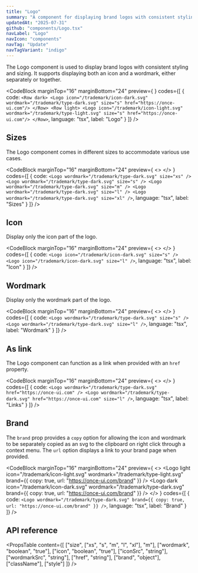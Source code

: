 ```yaml
---
title: "Logo"
summary: "A component for displaying brand logos with consistent styling and sizing options."
updatedAt: "2025-07-31"
github: "components/Logo.tsx"
navLabel: "Logo"
navIcon: "components"
navTag: "Update"
navTagVariant: "indigo"
---
```


The Logo component is used to display brand logos with consistent styling and sizing. It supports displaying both an icon and a wordmark, either separately or together.

<CodeBlock
  marginTop="16"
  marginBottom="24"
  preview={
    <Column fillWidth center gap="40">
      <Row dark>
        <Logo icon="/trademark/icon-dark.svg" wordmark="/trademark/type-dark.svg" size="s" href="/"/>
      </Row>
      <Row light>
        <Logo icon="/trademark/icon-light.svg" wordmark="/trademark/type-light.svg" size="s" href="/"/>
      </Row>
      <ThemeSwitcher/>
    </Column>
  }
  codes={[
    {
      code:
`<Row dark>
    <Logo icon="/trademark/icon-dark.svg" wordmark="/trademark/type-dark.svg" size="s" href="https://once-ui.com"/>
</Row>
<Row light>
    <Logo icon="/trademark/icon-light.svg" wordmark="/trademark/type-light.svg" size="s" href="https://once-ui.com"/>
</Row>`,
      language: "tsx",
      label: "Logo"
    }
  ]}
/>

## Sizes

The Logo component comes in different sizes to accommodate various use cases.

<CodeBlock
  marginTop="16"
  marginBottom="24"
  preview={
    <>
    <Column gap="16" center dark>
      <Logo wordmark="/trademark/type-dark.svg" size="xs" />
      <Logo wordmark="/trademark/type-dark.svg" size="s" />
      <Logo wordmark="/trademark/type-dark.svg" size="m" />
      <Logo wordmark="/trademark/type-dark.svg" size="l" />
      <Logo wordmark="/trademark/type-dark.svg" size="xl" />
    </Column>
    <Column gap="16" center light>
      <Logo wordmark="/trademark/type-light.svg" size="xs" />
      <Logo wordmark="/trademark/type-light.svg" size="s" />
      <Logo wordmark="/trademark/type-light.svg" size="m" />
      <Logo wordmark="/trademark/type-light.svg" size="l" />
      <Logo wordmark="/trademark/type-light.svg" size="xl" />
    </Column>
    </>
  }
  codes={[
    {
      code:
`<Logo wordmark="/trademark/type-dark.svg" size="xs" />
<Logo wordmark="/trademark/type-dark.svg" size="s" />
<Logo wordmark="/trademark/type-dark.svg" size="m" />
<Logo wordmark="/trademark/type-dark.svg" size="l" />
<Logo wordmark="/trademark/type-dark.svg" size="xl" />`,
      language: "tsx",
      label: "Sizes"
    }
  ]}
/>

## Icon

Display only the icon part of the logo.

<CodeBlock
  marginTop="16"
  marginBottom="24"
  preview={
    <>
      <Row gap="16" center dark>
        <Logo icon="/trademark/icon-dark.svg" size="s" />
        <Logo icon="/trademark/icon-dark.svg" size="l" />
      </Row>
      <Row gap="16" center light>
        <Logo icon="/trademark/icon-light.svg" size="s" />
        <Logo icon="/trademark/icon-light.svg" size="l" />
      </Row>
    </>
  }
  codes={[
    {
      code:
`<Logo icon="/trademark/icon-dark.svg" size="s" />
<Logo icon="/trademark/icon-dark.svg" size="l" />`,
      language: "tsx",
      label: "Icon"
    }
  ]}
/>

## Wordmark

Display only the wordmark part of the logo.

<CodeBlock
  marginTop="16"
  marginBottom="24"
  preview={
    <>
      <Row gap="16" center dark>
        <Logo wordmark="/trademark/type-dark.svg" size="s" />
        <Logo wordmark="/trademark/type-dark.svg" size="l" />
      </Row>
      <Row gap="16" center light>
        <Logo wordmark="/trademark/type-light.svg" size="s" />
        <Logo wordmark="/trademark/type-light.svg" size="l" />
      </Row>
    </>
  }
  codes={[
    {
      code:
`<Logo wordmark="/trademark/type-dark.svg" size="s" />
<Logo wordmark="/trademark/type-dark.svg" size="l" />`,
      language: "tsx",
      label: "Wordmark"
    }
  ]}
/>

## As link

The Logo component can function as a link when provided with an `href` property.

<CodeBlock
  marginTop="16"
  marginBottom="24"
  preview={
    <>
      <Row gap="16" center dark>
        <Logo wordmark="/trademark/type-dark.svg" href="https://once-ui.com" />
        <Logo wordmark="/trademark/type-dark.svg" href="https://once-ui.com" size="l" />
      </Row>
      <Row gap="16" center light>
        <Logo wordmark="/trademark/type-light.svg" href="https://once-ui.com" />
        <Logo wordmark="/trademark/type-light.svg" href="https://once-ui.com" size="l" />
      </Row>
    </>
  }
  codes={[
    {
      code:
`<Logo wordmark="/trademark/type-dark.svg" href="https://once-ui.com" />
<Logo wordmark="/trademark/type-dark.svg" href="https://once-ui.com" size="l" />`,
      language: "tsx",
      label: "Links"
    }
  ]}
/>

## Brand

The `brand` prop provides a `copy` option for allowing the icon and wordmark to be separately copied as an svg to the clipboard on right click through a context menu. The `url` option displays a link to your brand page when provided.

<CodeBlock
  marginTop="16"
  marginBottom="24"
  preview={
    <>
      <Logo light icon="/trademark/icon-light.svg" wordmark="/trademark/type-light.svg" brand={{ copy: true, url: "https://once-ui.com/brand" }} />
      <Logo dark icon="/trademark/icon-dark.svg" wordmark="/trademark/type-dark.svg" brand={{ copy: true, url: "https://once-ui.com/brand" }} />
    </>
  }
  codes={[
    {
      code:
`<Logo
    wordmark="/trademark/type-dark.svg"
    brand={{
      copy: true,
      url: "https://once-ui.com/brand"
    }}
/>`,
      language: "tsx",
      label: "Brand"
    }
  ]}
/>

## API reference

<PropsTable
  content={[
    ["size", ["xs", "s", "m", "l", "xl"], "m"],
    ["wordmark", "boolean", "true"],
    ["icon", "boolean", "true"],
    ["iconSrc", "string"],
    ["wordmarkSrc", "string"],
    ["href", "string"],
    ["brand", "object"],
    ["className"],
    ["style"]
  ]}
/>